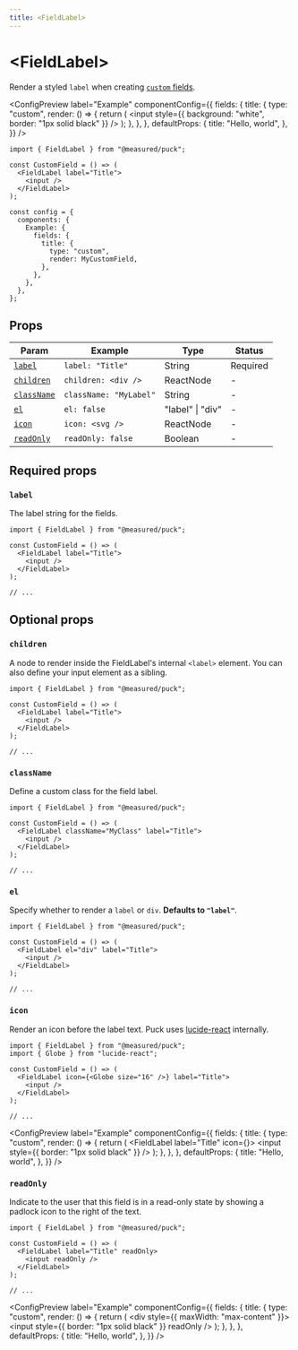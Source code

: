 ```yaml
---
title: <FieldLabel>
---
```



# \<FieldLabel\>

Render a styled `label` when creating [`custom` fields](/docs/api-reference/fields/custom).

<ConfigPreview
  label="Example"
  componentConfig={{
    fields: {
      title: {
        type: "custom",
        render: () => {
          return (
            <FieldLabel label="Title">
              <input
                style={{ background: "white", border: "1px solid black" }}
              />
            </FieldLabel>
          );
        },
      },
    },
    defaultProps: {
      title: "Hello, world",
    },
  }}
/>

```tsx showLineNumbers copy {1,4-6}
import { FieldLabel } from "@measured/puck";

const CustomField = () => (
  <FieldLabel label="Title">
    <input />
  </FieldLabel>
);

const config = {
  components: {
    Example: {
      fields: {
        title: {
          type: "custom",
          render: MyCustomField,
        },
      },
    },
  },
};
```

## Props

| Param                     | Example                | Type             | Status   |
| ------------------------- | ---------------------- | ---------------- | -------- |
| [`label`](#label)         | `label: "Title"`       | String           | Required |
| [`children`](#children)   | `children: <div />`    | ReactNode        | -        |
| [`className`](#classname) | `className: "MyLabel"` | String           | -        |
| [`el`](#el)               | `el: false`            | "label" \| "div" | -        |
| [`icon`](#icon)           | `icon: <svg />`        | ReactNode        | -        |
| [`readOnly`](#readonly)   | `readOnly: false`      | Boolean          | -        |

## Required props

### `label`

The label string for the fields.

```tsx showLineNumbers copy /label="Title"/
import { FieldLabel } from "@measured/puck";

const CustomField = () => (
  <FieldLabel label="Title">
    <input />
  </FieldLabel>
);

// ...
```

## Optional props

### `children`

A node to render inside the FieldLabel's internal `<label>` element. You can also define your input element as a sibling.

```tsx showLineNumbers copy {5}
import { FieldLabel } from "@measured/puck";

const CustomField = () => (
  <FieldLabel label="Title">
    <input />
  </FieldLabel>
);

// ...
```

### `className`

Define a custom class for the field label.

```tsx showLineNumbers copy /className="MyClass"/
import { FieldLabel } from "@measured/puck";

const CustomField = () => (
  <FieldLabel className="MyClass" label="Title">
    <input />
  </FieldLabel>
);

// ...
```

### `el`

Specify whether to render a `label` or `div`. **Defaults to `"label"`**.

```tsx showLineNumbers copy /el="div"/
import { FieldLabel } from "@measured/puck";

const CustomField = () => (
  <FieldLabel el="div" label="Title">
    <input />
  </FieldLabel>
);

// ...
```

### `icon`

Render an icon before the label text. Puck uses [lucide-react](https://lucide.dev/guide/packages/lucide-react) internally.

```tsx showLineNumbers copy /icon={<Globe size="16" />}/
import { FieldLabel } from "@measured/puck";
import { Globe } from "lucide-react";

const CustomField = () => (
  <FieldLabel icon={<Globe size="16" />} label="Title">
    <input />
  </FieldLabel>
);

// ...
```

<ConfigPreview
  label="Example"
  componentConfig={{
    fields: {
      title: {
        type: "custom",
        render: () => {
          return (
            <FieldLabel label="Title" icon={<Globe size="16" />}>
              <input style={{ border: "1px solid black" }} />
            </FieldLabel>
          );
        },
      },
    },
    defaultProps: {
      title: "Hello, world",
    },
  }}
/>

### `readOnly`

Indicate to the user that this field is in a read-only state by showing a padlock icon to the right of the text.

```tsx showLineNumbers copy /readOnly/1
import { FieldLabel } from "@measured/puck";

const CustomField = () => (
  <FieldLabel label="Title" readOnly>
    <input readOnly />
  </FieldLabel>
);

// ...
```

<ConfigPreview
  label="Example"
  componentConfig={{
    fields: {
      title: {
        type: "custom",
        render: () => {
          return (
            <div style={{ maxWidth: "max-content" }}>
              <FieldLabel label="Title" readOnly>
                <input style={{ border: "1px solid black" }} readOnly />
              </FieldLabel>
            </div>
          );
        },
      },
    },
    defaultProps: {
      title: "Hello, world",
    },
  }}
/>
